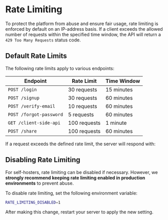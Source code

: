 # Rate Limiting

To protect the platform from abuse and ensure fair usage, rate limiting is enforced by default on an IP-address basis. If a client exceeds the allowed number of requests within the specified time window, the API will return a `429 Too Many Requests` status code.

## Default Rate Limits

The following rate limits apply to various endpoints:

| **Endpoint** | **Rate Limit** | **Time Window** |
|-------------|--------------|--------------|
| `POST /login` | 30 requests | 15 minutes |
| `POST /signup` | 30 requests | 60 minutes |
| `POST /verify-email` | 10 requests | 60 minutes |
| `POST /forgot-password` | 5 requests | 60 minutes |
| `GET /client-side-api` | 100 requests | 1 minute |
| `POST /share` | 100 requests | 60 minutes |

If a request exceeds the defined rate limit, the server will respond with:


## Disabling Rate Limiting

For self-hosters, rate limiting can be disabled if necessary. However, we **strongly recommend keeping rate limiting enabled in production environments** to prevent abuse.

To disable rate limiting, set the following environment variable:

```bash
RATE_LIMITING_DISABLED=1
```

After making this change, restart your server to apply the new setting.
